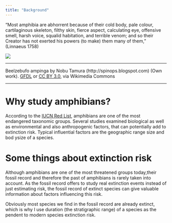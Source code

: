 ```yaml
---
title: "Background"
---
```



"Most amphibia are abhorrent because of their cold body, pale colour, cartilaginous skeleton, filthy skin, fierce aspect, calculating eye, offensive smell, harsh voice, squalid habitation, and terrible venom; and so their Creator has not exerted his powers (to make) them many of them," (Linnaeus 1758)

<div style="width:300px; height=200px">
![](Beelzebufo_BW.jpg) 
</div>
------

Beelzebufo ampinga by Nobu Tamura (http://spinops.blogspot.com) (Own work). [GFDL](http://www.gnu.org/copyleft/fdl.html) or [CC BY 3.0](http://creativecommons.org/licenses/by/3.0), via Wikimedia Commons


------

# Why study amphibians?
According to the [IUCN Red List](http://www.iucnredlist.org/initiatives/amphibians), amphibians are one of the most endangered taxonomic groups. Several studies examined biological as well as environmental and also anthropogenic factors, that can potentially add to extinction risk. Typical influential factors are the geographic range size and bod ysize of a species.



# Some things about extinction risk
Although amphibians are one of the most threatened groups today,their fossil record and therefore the past of amphibians is rarely taken into account. As the fossil record offers to study real extinction events instead of just estimating risk, the fossil record of extinct species can give valuable information about factors influencing this risk.

Obviously most species we find in the fossil record are already extinct, which is why I use duration (the stratigraphic range) of a species as the pendent to modern species extinction risk.


